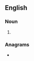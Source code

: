 ==English==

===Noun===
{{head|en|noun plural form}}

# {{plural of|antisense|lang=en}}

===Anagrams===
* {{anagrams|en|a=aeeinnssst|insensates}}